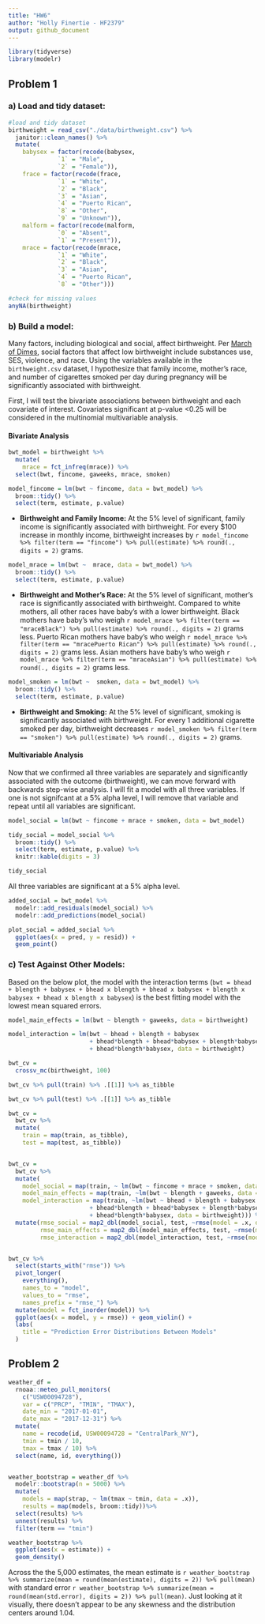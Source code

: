 ```yaml
---
title: "HW6"
author: "Holly Finertie - HF2379"
output: github_document
---
```


```r
library(tidyverse)
library(modelr)
```


## Problem 1 

### a) Load and tidy dataset: 

```r
#load and tidy dataset
birthweight = read_csv("./data/birthweight.csv") %>% 
  janitor::clean_names() %>% 
  mutate(
    babysex = factor(recode(babysex, 
              `1` = "Male", 
              `2` = "Female")), 
    frace = factor(recode(frace, 
              `1` = "White", 
              `2` = "Black",
              `3` = "Asian", 
              `4` = "Puerto Rican", 
              `8` = "Other", 
              `9` = "Unknown")), 
    malform = factor(recode(malform, 
              `0` = "Absent", 
              `1` = "Present")), 
    mrace = factor(recode(mrace, 
              `1` = "White", 
              `2` = "Black",
              `3` = "Asian", 
              `4` = "Puerto Rican", 
              `8` = "Other"))) 

#check for missing values
anyNA(birthweight)
```

### b) Build a model:  
Many factors, including biological and social, affect birthweight. Per [March of Dimes](https://www.marchofdimes.org/complications/low-birthweight.aspxl), social factors that affect low birthweight include substances use, SES, violence, and race. Using the variables available in the `birthweight.csv` dataset, I hypothesize that family income, mother's race, and number of cigarettes smoked per day during pregnancy will be significantly associated with birthweight. 

First, I will test the bivariate associations between birthweight and each covariate of interest. Covariates significant at p-value <0.25 will be considered in the multinomial multivariable analysis. 

#### Bivariate Analysis

```r
bwt_model = birthweight %>% 
  mutate(
    mrace = fct_infreq(mrace)) %>% 
  select(bwt, fincome, gaweeks, mrace, smoken)

model_fincome = lm(bwt ~ fincome, data = bwt_model) %>% 
  broom::tidy() %>% 
  select(term, estimate, p.value) 
```

* **Birthweight and Family Income:** At the 5% level of significant, family income is significantly associated with birthweight. For every $100 increase in monthly income, birthweight increases by `r model_fincome %>% filter(term == "fincome") %>% pull(estimate) %>% round(., digits = 2)` grams. 


```r
model_mrace = lm(bwt ~  mrace, data = bwt_model) %>% 
  broom::tidy() %>% 
  select(term, estimate, p.value) 
```

* **Birthweight and Mother's Race:** At the 5% level of significant, mother's race is significantly associated with birthweight. Compared to white mothers, all other races have baby's with a lower birthweight. Black mothers have baby's who weigh `r model_mrace %>% filter(term == "mraceBlack") %>% pull(estimate) %>% round(., digits = 2)` grams less. Puerto Rican mothers have baby's who weigh `r model_mrace %>% filter(term == "mracePuerto Rican") %>% pull(estimate) %>% round(., digits = 2)` grams less. Asian mothers have baby's who weigh `r model_mrace %>% filter(term == "mraceAsian") %>% pull(estimate) %>% round(., digits = 2)` grams less. 


```r
model_smoken = lm(bwt ~  smoken, data = bwt_model) %>% 
  broom::tidy() %>% 
  select(term, estimate, p.value)
```

* **Birthweight and Smoking:** At the 5% level of significant, smoking is significantly associated with birthweight. For every 1 additional cigarette smoked per day, birthweight decreases `r model_smoken %>% filter(term == "smoken") %>% pull(estimate) %>% round(., digits = 2)` grams. 


#### Multivariable Analysis

Now that we confirmed all three variables are separately and significantly associated with the outcome (birthweight), we can move forward with backwards step-wise analysis. I will fit a model with all three variables. If one is not signifcant at a 5% alpha level, I will remove that variable and repeat until all variables are significant. 


```r
model_social = lm(bwt ~ fincome + mrace + smoken, data = bwt_model) 

tidy_social = model_social %>% 
  broom::tidy() %>% 
  select(term, estimate, p.value) %>% 
  knitr::kable(digits = 3)

tidy_social
```

All three variables are significant at a 5% alpha level. 

```r
added_social = bwt_model %>% 
  modelr::add_residuals(model_social) %>% 
  modelr::add_predictions(model_social)

plot_social = added_social %>% 
  ggplot(aes(x = pred, y = resid)) +
  geom_point()

```

### c) Test Against Other Models: 

Based on the below plot, the model with the interaction terms (`bwt = bhead + blength + babysex + bhead x blength + bhead x babysex + blength x babysex + bhead x blength x babysex`) is the best fitting model with the lowest mean squared errors. 

```r
model_main_effects = lm(bwt ~ blength + gaweeks, data = birthweight) 

model_interaction = lm(bwt ~ bhead + blength + babysex 
                       + bhead*blength + bhead*babysex + blength*babysex
                       + bhead*blength*babysex, data = birthweight) 

bwt_cv = 
  crossv_mc(birthweight, 100) 

bwt_cv %>% pull(train) %>% .[[1]] %>% as_tibble

bwt_cv %>% pull(test) %>% .[[1]] %>% as_tibble

bwt_cv =
  bwt_cv %>% 
  mutate(
    train = map(train, as_tibble),
    test = map(test, as_tibble))


bwt_cv = 
  bwt_cv %>% 
  mutate(
    model_social = map(train, ~ lm(bwt ~ fincome + mrace + smoken, data = bwt_model)),  
    model_main_effects = map(train, ~lm(bwt ~ blength + gaweeks, data = birthweight)), 
    model_interaction = map(train, ~lm(bwt ~ bhead + blength + babysex 
                       + bhead*blength + bhead*babysex + blength*babysex
                       + bhead*blength*babysex, data = birthweight))) %>% 
  mutate(rmse_social = map2_dbl(model_social, test, ~rmse(model = .x, data = .y)),
         rmse_main_effects = map2_dbl(model_main_effects, test, ~rmse(model = .x, data = .y)),
         rmse_interaction = map2_dbl(model_interaction, test, ~rmse(model = .x, data = .y)))


bwt_cv %>% 
  select(starts_with("rmse")) %>% 
  pivot_longer(
    everything(),
    names_to = "model", 
    values_to = "rmse",
    names_prefix = "rmse_") %>% 
  mutate(model = fct_inorder(model)) %>% 
  ggplot(aes(x = model, y = rmse)) + geom_violin() +
  labs(
    title = "Prediction Error Distributions Between Models"
  )
```

## Problem 2  

```r
weather_df = 
  rnoaa::meteo_pull_monitors(
    c("USW00094728"),
    var = c("PRCP", "TMIN", "TMAX"), 
    date_min = "2017-01-01",
    date_max = "2017-12-31") %>%
  mutate(
    name = recode(id, USW00094728 = "CentralPark_NY"),
    tmin = tmin / 10,
    tmax = tmax / 10) %>%
  select(name, id, everything())


weather_bootstrap = weather_df %>% 
  modelr::bootstrap(n = 5000) %>% 
  mutate(
    models = map(strap, ~ lm(tmax ~ tmin, data = .x)),
    results = map(models, broom::tidy))%>% 
  select(results) %>% 
  unnest(results) %>% 
  filter(term == "tmin")

weather_bootstrap %>% 
  ggplot(aes(x = estimate)) + 
  geom_density()

```


Across the the 5,000 estimates, the mean estimate is `r weather_bootstrap %>% summarize(mean = round(mean(estimate), digits = 2)) %>% pull(mean)` with standard error `r weather_bootstrap %>% summarize(mean = round(mean(std.error), digits = 2)) %>% pull(mean)`. Just looking at it visually, there doesn't appear to be any skewness and the distribution centers around 1.04. 












